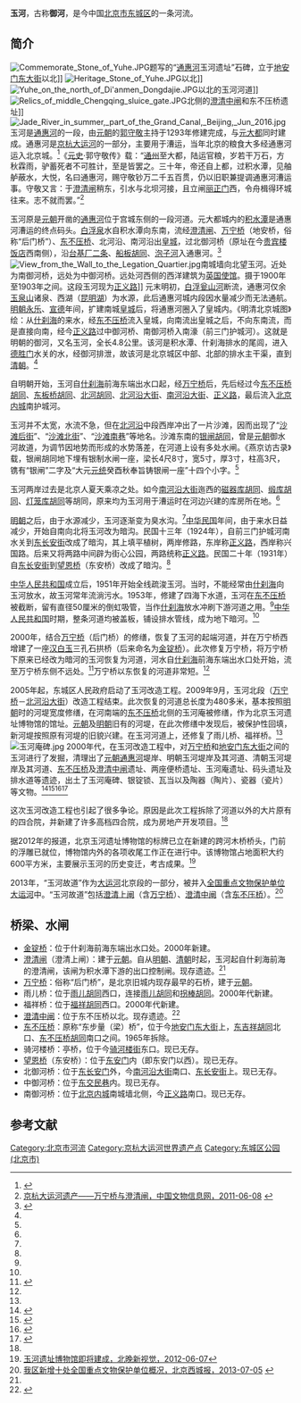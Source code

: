 {{otheruses}}
{{文物保护单位
| 级别 = 全国
| Cat = 北京全国重点文物保护单位
| 省区市 = 北京市
| 图片 = Protection Stone of Yuhe.JPG
| 名称 = 大运河
| 子项 = 玉河故道
| 编号 = 6-810（7-1973-3-009）
| 分类 = 古建筑
| 时代 = 春秋至中华人民共和国
| 所在 = [[北京市|北京市]][[东城区_(北京市)|东城区]]
| 登录 = 2006年（2013年合并项目）
}}

'''玉河'''，古称'''御河'''，是今中国[[北京市|北京市]][[东城区_(北京市)|东城区]]的一条河流。

==简介==
[[File:Commemorate_Stone_of_Yuhe.JPG|thumb]]题写的“[[通惠河|通惠河]]玉河遗址”石碑，立于[[地安门东大街|地安门东大街]]以北]]
[[File:Heritage_Stone_of_Yuhe.JPG|thumb]]以北]]
[[File:Yuhe_on_the_north_of_Di'anmen_Dongdajie.JPG|thumb]]以北的玉河河道]]
[[File:Relics_of_middle_Chengqing_sluice_gate.JPG|thumb]]北侧的[[澄清闸|澄清中闸]]和东不压桥遗址]]
[[File:Jade_River_in_summer,_part_of_the_Grand_Canal,_Beijing,_Jun_2016.jpg|thumb]]
玉河是[[通惠河|通惠河]]的一段，由[[元朝|元朝]]的[[郭守敬|郭守敬]]主持于1293年修建完成，与[[元大都|元大都]]同时建成。通惠河是[[京杭大运河|京杭大运河]]的一部分，主要用于漕运，当年北京的粮食大多经通惠河运入北京城。<ref name=sina>{{Cite web |url=http://news.sina.com.cn/o/2009-09-25/230316359615s.shtml |title=明代玉河重现京城，新浪， 2009年09月25日 |accessdate=2013-04-12 |archive-date=2016-03-04 |archive-url=https://web.archive.org/web/20160304101032/http://news.sina.com.cn/o/2009-09-25/230316359615s.shtml |dead-url=no }}</ref>《[[元史|元史]]·郭守敬传》载：“[[通州_(北京)|通州]]至大都，陆运官粮，岁若干万石，方秋霖雨，驴蓄死者不可胜计，至是皆罢之。三十年，帝还自上都，过积水潭，见舳舻蔽水，大悦，名曰通惠河，赐守敬钞万二千五百贯，仍以旧职兼提调通惠河漕运事。守敬又言：于[[澄清闸|澄清闸]]稍东，引水与北坝河接，且立闸[[丽正门|丽正门]]西，令舟楫得环城往来。志不就而罢。”<ref name=zgww>[http://www.ccrnews.com.cn/plus/view.php?aid=3988 京杭大运河遗产——万宁桥与澄清闸，中国文物信息网，2011-06-08] {{webarchive|url=https://archive.is/20130424154840/http://www.ccrnews.com.cn/plus/view.php?aid=3988 |date=2013-04-24 }}</ref>

玉河原是[[元朝|元朝]]开凿的[[通惠河|通惠河]]位于宫城东侧的一段河道。元大都城内的[[积水潭|积水潭]]是通惠河漕运的终点码头。[[白浮泉|白浮泉]]水自积水潭向东南，流经[[澄清闸|澄清闸]]、[[万宁桥|万宁桥]]（地安桥，俗称“后门桥”）、[[东不压桥|东不压桥]]、北河沿、南河沿出[[北京皇城|皇城]]，过北御河桥（原址在今[[北京貴賓樓飯店|贵宾楼饭店]]西南侧），沿[[台基厂二条|台基厂二条]]、[[船板胡同|船板胡同]]、[[泡子河|泡子河]]入通惠河。<ref name=cxgh>{{Cite web |url=http://www.china-up.com/newsdisplay.php?id=1425150&sib=1 |title=业内人士质疑北京玉河项目改造，中国城乡规划行业网，2011年12月10日 |accessdate=2013年4月12日 |archive-date=2019年2月18日 |archive-url=https://web.archive.org/web/20190218174951/http://www.china-up.com/newsdisplay.php?id=1425150&sib=1 |dead-url=no }}</ref>
[[File:View_from_the_Wall_to_the_Legation_Quartier.jpg|thumb]]南城墙向北望玉河。近处为南御河桥，远处为中御河桥。远处河西侧的西洋建筑为[[英国使馆旧址|英国使馆]]。摄于1900年至1903年之间。这段玉河现为[[正义路|正义路]]]]
元末明初，[[白浮瓮山河|白浮瓮山河]]断流，通惠河仅余[[玉泉山|玉泉山]]诸泉、西湖（[[昆明湖|昆明湖]]）为水源，此后通惠河城内段因水量减少而无法通航。[[明朝|明朝]][[永乐|永乐]]、[[宣德|宣德]]年间，扩建南城[[北京皇城|皇城]]后，将通惠河圈入了皇城内。《明清北京城图》绘：从[[什刹海|什刹海]]的来水，经[[东不压桥|东不压桥]]流入皇城，向南流出皇城之后，不向东南流，而是直接向南，经今[[正义路|正义路]]过中御河桥、南御河桥入南濠（前三门护城河）。这就是明朝的御河，又名玉河，全长4.8公里。该河是积水潭、什刹海排水的尾闾，进入[[德胜门|德胜门]]水关的水，经御河排泄，故该河是北京城区中部、北部的排水主干渠，直到[[清朝|清朝]]。<ref name=cxgh/>

自明朝开始，玉河自[[什刹海|什刹海]]前海东端出水口起，经[[万宁桥|万宁桥]]后，先后经过今[[东不压桥胡同|东不压桥胡同]]、[[东板桥胡同|东板桥胡同]]、[[北河胡同|北河胡同]]、[[北河沿大街|北河沿大街]]、[[南河沿大街|南河沿大街]]、[[正义路|正义路]]，最后流入[[北京内城|北京内城]]南护城河。

玉河并不太宽，水流不急，但在[[北河沿大街|北河沿]]中段西岸冲出了一片沙滩，因而出现了“[[沙滩后街|沙滩后街]]”、“[[沙滩北街|沙滩北街]]”、“[[沙滩南巷|沙滩南巷]]”等地名。沙滩东南的[[银闸胡同|银闸胡同]]，曾是[[元朝|元朝]]御水河故道，为调节因地势而形成的水势落差，在河道上设有多处水闸。《燕京访古录》载，银闸胡同地下埋有银制水闸一座，梁长4尺8寸，宽5寸，厚3寸，柱高3尺，镌有“银闸”二字及“大元[[元统_(元)|元统]]癸酉秋奉旨铸银闸一座”十四个小字。<ref name=cxgh/>

玉河两岸过去是北京人夏天乘凉之处。如今[[南河沿大街|南河沿大街]]迤西的[[磁器库胡同|磁器库胡同]]、[[缎库胡同|缎库胡同]]、[[灯笼库胡同|灯笼库胡同]]等胡同，原来均为玉河用于漕运时在河边兴建的库房所在地。<ref name=cxgh/>

[[明朝|明朝]]之后，由于水源减少，玉河逐渐变为臭水沟。<ref name=sina/>[[中华民国|中华民国]]年间，由于来水日益减少，开始自南向北将玉河改为暗沟。民国十三年（1924年），自前三门护城河南水关到[[东长安街|东长安街]]改成了暗沟，其上填平植树，两岸修路，东岸称[[正义路|正义路]]，西岸称兴国路。后来又将两路中间辟为街心公园，两路统称[[正义路|正义路]]。民国二十年（1931年）自[[东长安街|东长安街]]到[[东安门|望恩桥]]（东安桥）改成了暗沟。<ref name=cxgh/>

[[中华人民共和国|中华人民共和国]]成立后，1951年开始全线疏浚玉河。当时，不能经常由[[什刹海|什刹海]]向玉河放水，故玉河常年流淌污水。1953年，修建了四海下水道，玉河在[[东不压桥|东不压桥]]被截断，留有直径50厘米的倒虹吸管，当作[[什刹海|什刹海]]放水冲刷下游河道之用。<ref name=cxgh/>[[中华人民共和国|中华人民共和国]]时期，整条河道均被盖板，铺设排水管线，成为地下暗河。<ref name=sina/>

2000年，结合[[万宁桥|万宁桥]]（后门桥）的修缮，恢复了玉河的起端河道，并在万宁桥西增建了一座[[汉白玉|汉白玉]]三孔石拱桥（后来命名为[[金锭桥|金锭桥]]）。此次修复万宁桥，将万宁桥下原来已经改为暗河的玉河恢复为河道，河水自[[什刹海|什刹海]]前海东端出水口处开始，流至万宁桥东侧不远处。<ref>{{Cite web |url=http://news.sohu.com/20070120/n247729014.shtml |title=侯仁之：讲北京写北京，奔走呼吁护北京，搜狐，2007年01月20日 |accessdate=2013年4月12日 |archive-date=2016年3月4日 |archive-url=https://web.archive.org/web/20160304205312/http://news.sohu.com/20070120/n247729014.shtml |dead-url=no }}</ref>万宁桥以东恢复的河道非常短。<ref name=cxgh/>

2005年起，东城区人民政府启动了玉河改造工程。2009年9月，玉河北段（[[万宁桥|万宁桥]]－[[北河沿大街|北河沿大街]]）改造工程结束。此次恢复的河道总长度为480多米，基本按照[[明朝|明朝]]时的河堤宽度修缮，在河南端的[[东不压桥|东不压桥]]北侧的玉河庵被修缮，作为北京玉河遗址博物馆的馆址。[[元朝|元朝]]及[[明朝|明朝]]旧有的河堤，在此次修缮中发现后，被保护性回填，新河堤按照原有河堤的旧貌兴建。在玉河河道上，还修复了雨儿桥、福祥桥。<ref name=sina/>
[[File:玉河庵碑.jpg|thumb]]
2000年代，在玉河改造工程中，对[[万宁桥|万宁桥]]和[[地安门东大街|地安门东大街]]之间的玉河进行了发掘，清理出了[[元朝|元朝]][[通惠河|通惠河]]堤岸、明朝玉河堤岸及其河道、清朝玉河堤岸及其河道、[[东不压桥|东不压桥]]及[[澄清闸|澄清中闸]]遗址、两座便桥遗址、玉河庵遗址、码头遗址及排水道等遗迹，出土了玉河庵碑、银锭锁、瓦当以及陶器（陶片）、瓷器（瓷片）等文物。<ref>{{Cite web|url=http://news.artxun.com/qinghua-1549-7743404.shtml|title=北京十年(2000~2009年)地下文物保护工作回顾，博宝艺术网，2010-06-10|access-date=2013-04-12|archive-url=https://web.archive.org/web/20160305111903/http://news.artxun.com/qinghua-1549-7743404.shtml|archive-date=2016-03-05|dead-url=yes}}</ref><ref>{{cite web|url=http://wwj.beijing.gov.cn/bjww/resource/cms/article/362762/515685/2018052316362925466.pdf|title=《北京文博》（2009年第4辑；总58期）|publisher=北京市文物局图书资料中心|date=2009年|archive-url=https://web.archive.org/web/20210517081601/http://wwj.beijing.gov.cn/bjww/resource/cms/article/362762/515685/2018052316362925466.pdf|archive-date=2021年|dead-url=no}}</ref><ref>{{cite web|url=http://wwj.beijing.gov.cn/bjww/resource/cms/article/362762/515610/2018071114331575842.pdf|title=《北京文博》（2016年第2辑；总84期）|publisher=北京燕山出版社有限公司|date=2016年|archive-url=https://web.archive.org/web/20210517082101/http://wwj.beijing.gov.cn/bjww/resource/cms/article/362762/515610/2018071114331575842.pdf|archive-date=2021年|dead-url=no}}</ref><ref>{{cite web|url=http://www.whcccco.org/uploads/file/20190618/20190618185030_12012.pdf|title=《世界運河城市簡報》（2018年第3期，总07期）|publisher=世界運河歷史文化城市合作組織|date=2018年|archive-url=https://web.archive.org/web/20210517082350/http://www.whcccco.org/uploads/file/20190618/20190618185030_12012.pdf|archive-date=2021年|dead-url=no}}</ref>

这次玉河改造工程也引起了很多争论。原因是此次工程拆除了河道以外的大片原有的四合院，并新建了许多高档四合院，成为房地产开发项目。<ref name=cxgh/>

据2012年的报道，北京玉河遗址博物馆的标牌已立在新建的跨河木桥桥头，门前的浮雕已就位，博物馆内外的各项收尾工作正在进行中。该博物馆占地面积大约600平方米，主要展示玉河的历史变迁，考古成果。<ref name=bwxsj>[http://www.takefoto.cn/viewnews-19051 玉河遗址博物馆即将建成，北晚新视觉，2012-06-07]{{Dead link|date=2018年7月 |bot=InternetArchiveBot |fix-attempted=yes }}</ref>

2013年，“玉河故道”作为[[大运河|大运河]]北京段的一部分，被并入[[全国重点文物保护单位|全国重点文物保护单位]][[大运河|大运河]]中。“玉河故道”包括[[澄清闸|澄清上闸]]（含[[万宁桥|万宁桥]]）、[[澄清闸|澄清中闸]]（含[[东不压桥|东不压桥]]）。<ref name=xinzeng>[http://www.bjxch.gov.cn/XCHxxgk/XCHzhengwuxiangqing.ycs?GUID=540638 我区新增十处全国重点文物保护单位概况，北京西城报，2013-07-05] {{Wayback|url=http://www.bjxch.gov.cn/XCHxxgk/XCHzhengwuxiangqing.ycs?GUID=540638 |date=20160304070959 }}</ref>

==桥梁、水闸==
*[[金锭桥|金锭桥]]：位于什刹海前海东端出水口处。2000年新建。
*[[澄清闸|澄清闸]]（澄清上闸）：建于[[元朝|元朝]]。自从[[明朝|明朝]]、[[清朝|清朝]]时起，玉河起自什刹海前海的澄清闸，该闸为积水潭下游的出口控制闸。现存遗迹。<ref name=cxgh/>
*[[万宁桥|万宁桥]]：俗称“后门桥”，是北京旧城内现存最早的石桥，建于[[元朝|元朝]]。
*雨儿桥：位于[[雨儿胡同|雨儿胡同]]西口，连接[[雨儿胡同|雨儿胡同]]和[[拐棒胡同|拐棒胡同]]。2000年代新建。
*福祥桥：位于[[福祥胡同|福祥胡同]]西口。2000年代新建。
*[[澄清闸|澄清中闸]]：位于东不压桥以北。现存遗迹。<ref>{{Cite web |url=http://news.artxun.com/qinghua-1549-7743404.shtml |title=北京十年(2000~2009年)地下文物保护工作回顾，博宝艺术网，2010-06-10 |access-date=2013-04-12 |archive-url=https://web.archive.org/web/20160305111903/http://news.artxun.com/qinghua-1549-7743404.shtml |archive-date=2016-03-05 |dead-url=yes }}</ref>
*[[东不压桥|东不压桥]]：原称“东步量（梁）桥”，位于今[[地安门东大街|地安门东大街]]上，[[东吉祥胡同|东吉祥胡同]]北口、[[东不压桥胡同|东不压桥胡同]]南口之间。1965年拆除。
*骑河楼桥：亭桥，位于今[[骑河楼街|骑河楼街]]东口。现已无存。
*[[东安门|望恩桥]]（东安桥）：位于[[东安门|东安门]]内（即东安门以西）。现已无存。
*北御河桥：位于[[东长安门|东长安门]]外，今[[南河沿大街|南河沿大街]]南口、[[东长安街|东长安街]]上。现已无存。
*中御河桥：位于[[东交民巷|东交民巷]]内。现已无存。
*南御河桥：位于[[北京内城|北京内城]]南城墙北侧，今[[正义路|正义路]]南口。现已无存。

==参考文献==
{{commonscat|Old Course of Yuhe}}
{{reflist}}

{{北京全国重点文物保护单位}}
{{大运河世界文化遗产}}
[[Category:北京市河流|Category:北京市河流]]
[[Category:京杭大运河世界遗产点|Category:京杭大运河世界遗产点]]
[[Category:东城区公园_(北京市)|Category:东城区公园 (北京市)]]